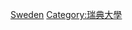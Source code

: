 {{Commonscat|Alumni by university or college in Sweden}}

[[Category:歐洲大學校友|Sweden]]
[[Category:瑞典大學|Category:瑞典大學]]